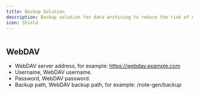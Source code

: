 ```yaml
---
title: Backup Solution
description: Backup solution for data archiving to reduce the risk of data loss. Requires manual backup or local pull, currently only supports WebDAV.
icon: Shield
---
```



<Image width="0" height="0" src="https://s2.loli.net/2025/07/10/KQNXgx7zryHoOiW.png" />

## WebDAV

- WebDAV server address, for example: https://webdav.example.com
- Username, WebDAV username.
- Password, WebDAV password.
- Backup path, WebDAV backup path, for example: /note-gen/backup
